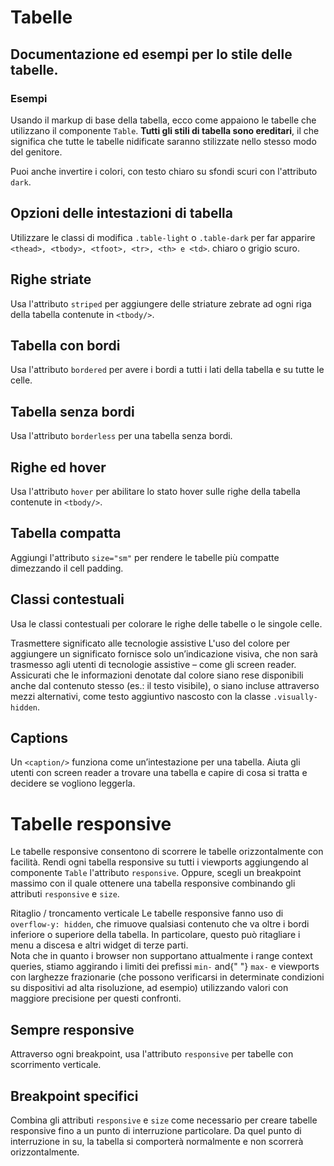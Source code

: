 
<Meta title="Documentazione/Organizzare i contenuti/Tabelle" of={Table} />

# Tabelle

## Documentazione ed esempi per lo stile delle tabelle.

### Esempi

Usando il markup di base della tabella, ecco come appaiono le tabelle che utilizzano il componente `Table`. **Tutti gli stili di tabella sono ereditari**, il che significa che tutte le tabelle nidificate saranno stilizzate nello stesso modo del genitore.

<Canvas>
    <Story id="componenti-tables--table-base" />
</Canvas>

Puoi anche invertire i colori, con testo chiaro su sfondi scuri con l'attributo `dark`.

<Canvas>
    <Story id="componenti-tables--table-dark" />
</Canvas>

## Opzioni delle intestazioni di tabella

Utilizzare le classi di modifica `.table-light` o `.table-dark` per far apparire `<thead>, <tbody>, <tfoot>, <tr>, <th> e <td>`. chiaro o grigio scuro.

<Canvas>
    <Story id="componenti-tables--table-thead" />
</Canvas>

## Righe striate

Usa l'attributo `striped` per aggiungere delle striature zebrate ad ogni riga della tabella contenute in `<tbody/>`.

<Canvas>
    <Story id="componenti-tables--table-striped" />
</Canvas>

## Tabella con bordi

Usa l'attributo `bordered` per avere i bordi a tutti i lati della tabella e su tutte le celle.

<Canvas>
    <Story id="componenti-tables--table-bordered" />
</Canvas>

## Tabella senza bordi

Usa l'attributo `borderless` per una tabella senza bordi.

<Canvas>
    <Story id="componenti-tables--table-borderless" />
</Canvas>

## Righe ed hover

Usa l'attributo `hover` per abilitare lo stato hover sulle righe della tabella contenute in `<tbody/>`.

<Canvas>
    <Story id="componenti-tables--table-hover" />
</Canvas>

## Tabella compatta

Aggiungi l'attributo `size="sm"` per rendere le tabelle più compatte dimezzando il cell padding.

<Canvas>
    <Story id="componenti-tables--table-compact" />
</Canvas>

## Classi contestuali

Usa le classi contestuali per colorare le righe delle tabelle o le singole celle.

<Canvas>
    <Story id="componenti-tables--table-contextual" />
</Canvas>

<div className="docs">
    <Callout color="success">
        <CalloutTitle>
            <span className="text">Trasmettere significato alle tecnologie assistive</span>
        </CalloutTitle>
        <CalloutText>
            L'uso del colore per aggiungere un significato fornisce solo un’indicazione visiva, che non sarà trasmesso agli utenti di tecnologie assistive –
            come gli screen reader. Assicurati che le informazioni denotate dal colore siano rese disponibili anche dal contenuto stesso (es.: il testo
            visibile), o siano incluse attraverso mezzi alternativi, come testo aggiuntivo nascosto con la classe
            <code>.visually-hidden</code>.
        </CalloutText>
    </Callout>
</div>

## Captions

Un `<caption/>` funziona come un’intestazione per una tabella. Aiuta gli utenti con screen reader a trovare una tabella e capire di cosa si tratta e decidere se vogliono leggerla.

<Canvas>
    <Story id="componenti-tables--table-captions" />
</Canvas>

# Tabelle responsive

Le tabelle responsive consentono di scorrere le tabelle orizzontalmente con facilità. Rendi ogni tabella responsive su tutti i viewports aggiungendo al componente `Table` l'attributo `responsive`. Oppure, scegli un breakpoint massimo con il quale ottenere una tabella responsive combinando gli attributi `responsive` e `size`.

<div className="docs">
    <Callout color="primary">
        <CalloutTitle>
            <span className="text">Ritaglio / troncamento verticale</span>
        </CalloutTitle>
        <CalloutText>
            Le tabelle responsive fanno uso di <code>overflow-y: hidden</code>, che rimuove qualsiasi contenuto che va oltre i bordi inferiore o superiore della
            tabella. In particolare, questo può ritagliare i menu a discesa e altri widget di terze parti.
        </CalloutText>
    </Callout>
</div>

<div className="docs">
    <Callout color="primary">
        <CalloutText>
            Nota che in quanto i browser non supportano attualmente i range context queries, stiamo aggirando i limiti dei prefissi <code>min-</code> and{" "}
            <code>max-</code> e viewports con larghezze frazionarie (che possono verificarsi in determinate condizioni su dispositivi ad alta risoluzione, ad
            esempio) utilizzando valori con maggiore precisione per questi confronti.
        </CalloutText>
    </Callout>
</div>

## Sempre responsive

Attraverso ogni breakpoint, usa l'attributo `responsive` per tabelle con scorrimento verticale.

<Canvas>
    <Story id="componenti-tables--table-responsive" />
</Canvas>

## Breakpoint specifici

Combina gli attributi `responsive` e `size` come necessario per creare tabelle responsive fino a un punto di interruzione particolare. Da quel punto di interruzione in su, la tabella si comporterà normalmente e non scorrerà orizzontalmente.

<Canvas>
    <Story id="componenti-tables--table-breakpoint" />
</Canvas>
